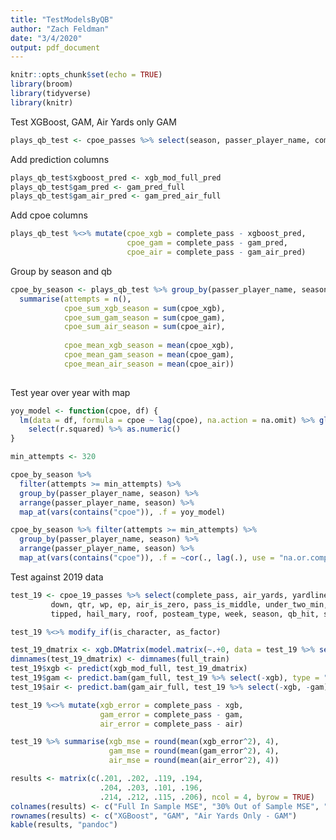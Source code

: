 ```yaml
---
title: "TestModelsByQB"
author: "Zach Feldman"
date: "3/4/2020"
output: pdf_document
---
```


```r
knitr::opts_chunk$set(echo = TRUE)
library(broom)
library(tidyverse)
library(knitr)
```

Test XGBoost, GAM, Air Yards only GAM
```r
plays_qb_test <- cpoe_passes %>% select(season, passer_player_name, complete_pass)
```

Add prediction columns
```r
plays_qb_test$xgboost_pred <- xgb_mod_full_pred
plays_qb_test$gam_pred <- gam_pred_full
plays_qb_test$gam_air_pred <- gam_pred_air_full
```

Add cpoe columns
```r
plays_qb_test %<>% mutate(cpoe_xgb = complete_pass - xgboost_pred,
                          cpoe_gam = complete_pass - gam_pred,
                          cpoe_air = complete_pass - gam_air_pred)

```

Group by season and qb
```r
cpoe_by_season <- plays_qb_test %>% group_by(passer_player_name, season) %>% 
  summarise(attempts = n(),
            cpoe_sum_xgb_season = sum(cpoe_xgb),
            cpoe_sum_gam_season = sum(cpoe_gam),
            cpoe_sum_air_season = sum(cpoe_air),
            
            cpoe_mean_xgb_season = mean(cpoe_xgb),
            cpoe_mean_gam_season = mean(cpoe_gam),
            cpoe_mean_air_season = mean(cpoe_air))
  
```

Test year over year with map
```r
yoy_model <- function(cpoe, df) {
  lm(data = df, formula = cpoe ~ lag(cpoe), na.action = na.omit) %>% glance() %>%
    select(r.squared) %>% as.numeric()
}

min_attempts <- 320

cpoe_by_season %>% 
  filter(attempts >= min_attempts) %>% 
  group_by(passer_player_name, season) %>% 
  arrange(passer_player_name, season) %>% 
  map_at(vars(contains("cpoe")), .f = yoy_model)

cpoe_by_season %>% filter(attempts >= min_attempts) %>% 
  group_by(passer_player_name, season) %>% 
  arrange(passer_player_name, season) %>%
  map_at(vars(contains("cpoe")), .f = ~cor(., lag(.), use = "na.or.complete"))
```


Test against 2019 data
```r
test_19 <- cpoe_19_passes %>% select(complete_pass, air_yards, yardline_100, ydstogo, receiver_position, 
         down, qtr, wp, ep, air_is_zero, pass_is_middle, under_two_min,
         tipped, hail_mary, roof, posteam_type, week, season, qb_hit, shotgun, no_huddle, goal_to_go)

test_19 %<>% modify_if(is_character, as_factor)

test_19_dmatrix <- xgb.DMatrix(model.matrix(~.+0, data = test_19 %>% select(-complete_pass)), label = test_19$complete_pass)
dimnames(test_19_dmatrix) <- dimnames(full_train)
test_19$xgb <- predict(xgb_mod_full, test_19_dmatrix)
test_19$gam <- predict.bam(gam_full, test_19 %>% select(-xgb), type = "response")
test_19$air <- predict.bam(gam_air_full, test_19 %>% select(-xgb, -gam), type = "response")

test_19 %<>% mutate(xgb_error = complete_pass - xgb,
                    gam_error = complete_pass - gam,
                    air_error = complete_pass - air)

test_19 %>% summarise(xgb_mse = round(mean(xgb_error^2), 4),
                      gam_mse = round(mean(gam_error^2), 4),
                      air_mse = round(mean(air_error^2), 4))
```




```r
results <- matrix(c(.201, .202, .119, .194, 
                    .204, .203, .101, .196, 
                    .214, .212, .115, .206), ncol = 4, byrow = TRUE)
colnames(results) <- c("Full In Sample MSE", "30% Out of Sample MSE", "QB CPOE YoY R^2", "Test 2019 MSE")
rownames(results) <- c("XGBoost", "GAM", "Air Yards Only - GAM")
kable(results, "pandoc")
```





